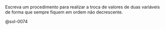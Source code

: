 <!-- Procedimento troca de valores -->
::: {#exr-0074}
Escreva um procedimento para realizar a troca de valores de duas variáveis de forma que sempre fiquem em ordem não decrescente.

@sol-0074
:::
